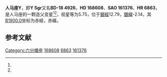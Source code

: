 '''人马座Y'''，即'''Y Sgr'''又名'''BD-18 4926'''，'''HD 168608'''、'''SAO 161376'''、'''HR 6863'''，是人马座的一颗造父变星<ref name=SIMBAD /><ref name=DATA />，视星等为5.75，位于[[銀道座標系|銀經]]12.79，[[銀道座標系|銀緯]]-2.14，其[[B1900.0|B1900.0]]坐标为赤經{{RA|18|15|30}}，赤緯{{DEC|-18|-2.14|16}}。

== 参考文献 ==
{{reflist}}

{{人马座恒星}}

[[Category:六分儀座|Category:六分儀座]]
[[Category:HD和HDE天體|168608]]
[[Category:HR天體|6863]]
[[Category:SAO天體|161376]]


{{star-stub}}